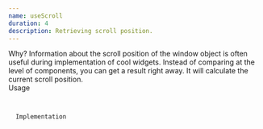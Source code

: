 ```yaml
---
name: useScroll
duration: 4
description: Retrieving scroll position.
---
```


<Section>
  <XL>Why?</XL>
  <M>
    Information about the scroll position of the window object is often useful
    during implementation of cool widgets. Instead of comparing at the level of
    components, you can get a result right away. It will calculate the current
    scroll position.
  </M>
</Section>

<Section>
  <XL>Usage</XL>
  <Code
    mode="dynamic"
    lang="tsx"
    linesCount={16}
    description="We know everything about scroll position"
    src="/snippets/courses/react-hooks-spellbook/UseScrollUsage.tsx"
  />
</Section>

<Section>
  <XL>Implementation</XL>
  <Code
    mode="dynamic"
    lang="ts"
    linesCount={63}
    description="A little abstraction and life becomes easier"
    src="/snippets/courses/react-hooks-spellbook/useScroll.ts"
  />
</Section>
